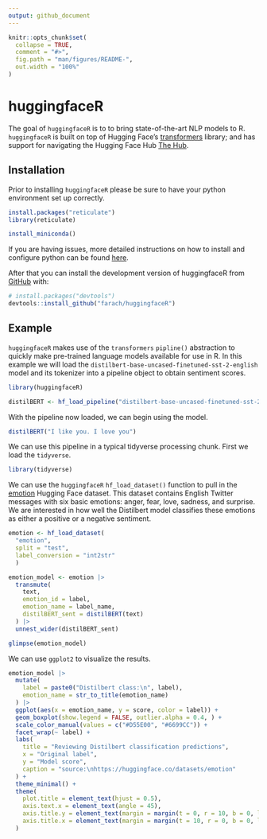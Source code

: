 ```yaml
---
output: github_document
---
```


<!-- README.md is generated from README.Rmd. Please edit that file -->

```r
knitr::opts_chunk$set(
  collapse = TRUE,
  comment = "#>",
  fig.path = "man/figures/README-",
  out.width = "100%"
)
```

# huggingfaceR

<!-- badges: start -->

<!-- badges: end -->

The goal of `huggingfaceR` is to to bring state-of-the-art NLP models to R. `huggingfaceR` is built on top of Hugging Face's [transformers](https://huggingface.co/docs/transformers/index) library; and has support for navigating the Hugging Face Hub [The Hub](https://huggingface.co/models).

## Installation

Prior to installing `huggingfaceR` please be sure to have your python environment set up correctly. 

```r
install.packages("reticulate")
library(reticulate)

install_miniconda()
```

If you are having issues, more detailed instructions on how to install and configure python can be found [here](https://support.rstudio.com/hc/en-us/articles/360023654474-Installing-and-Configuring-Python-with-RStudio).

After that you can install the development version of huggingfaceR from [GitHub](https://github.com/) with:

``` r
# install.packages("devtools")
devtools::install_github("farach/huggingfaceR")
```

## Example

`huggingfaceR` makes use of the `transformers` `pipline()` abstraction to quickly make pre-trained language models available for use in R. In this example we will load the `distilbert-base-uncased-finetuned-sst-2-english` model and its tokenizer into a pipeline object to obtain sentiment scores.

```r
library(huggingfaceR)

distilBERT <- hf_load_pipeline("distilbert-base-uncased-finetuned-sst-2-english")
```

With the pipeline now loaded, we can begin using the model. 

```r
distilBERT("I like you. I love you")
```

We can use this pipeline in a typical tidyverse processing chunk. First we load the `tidyverse`.

```r
library(tidyverse)
```

We can use the `huggingfaceR` `hf_load_dataset()` function to pull in the [emotion](https://huggingface.co/datasets/emotion) Hugging Face dataset. This dataset contains English Twitter messages with six basic emotions: anger, fear, love, sadness, and surprise. We are interested in how well the Distilbert model classifies these emotions as either a positive or a negative sentiment.

```r
emotion <- hf_load_dataset(
  "emotion", 
  split = "test",
  label_conversion = "int2str"
  )

emotion_model <- emotion |>
  transmute(
    text,
    emotion_id = label,
    emotion_name = label_name,
    distilBERT_sent = distilBERT(text)
  ) |>
  unnest_wider(distilBERT_sent)

glimpse(emotion_model)
```
We can use `ggplot2` to visualize the results.

```r
emotion_model |>
  mutate(
    label = paste0("Distilbert class:\n", label),
    emotion_name = str_to_title(emotion_name)
  ) |>
  ggplot(aes(x = emotion_name, y = score, color = label)) +
  geom_boxplot(show.legend = FALSE, outlier.alpha = 0.4, ) +
  scale_color_manual(values = c("#D55E00", "#6699CC")) +
  facet_wrap(~ label) +
  labs(
    title = "Reviewing Distilbert classification predictions",
    x = "Original label",
    y = "Model score",
    caption = "source:\nhttps://huggingface.co/datasets/emotion"
  ) +
  theme_minimal() +
  theme(
    plot.title = element_text(hjust = 0.5),
    axis.text.x = element_text(angle = 45),
    axis.title.y = element_text(margin = margin(t = 0, r = 10, b = 0, l = 0)),
    axis.title.x = element_text(margin = margin(t = 10, r = 0, b = 0, l = 0))
  )
```


